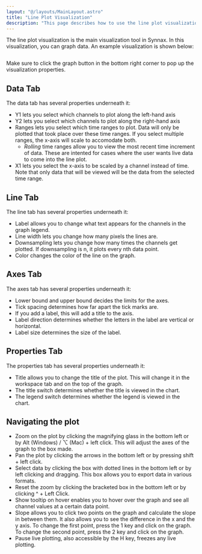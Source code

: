 ```yaml
---
layout: "@/layouts/MainLayout.astro"
title: "Line Plot Visualization"
description: "This page describes how to use the line plot visualization in the Synnax console."
---
```


The line plot visualization is the main visualization tool in Synnax. In this
visualization, you can graph data. An example visualization is shown below:

<Image client:only="react" id="roles/operations/line-plot/line-plot-main-view"  />

Make sure to click the graph button in the bottom right corner to pop up the
visualization properties.

## Data Tab
The data tab has several properties underneath it:
- Y1 lets you select which channels to plot along the left-hand axis
- Y2 lets you select which channels to plot along the right-hand axis
- Ranges lets you select which time ranges to plot. Data will only be plotted
  that took place over these time ranges. If you select multiple ranges, the
  x-axis will scale to accomodate both.
    - _Rolling_ time ranges allow you to view the most recent time increment of
      data. These are intented for cases where the user wants live data to come
      into the line plot.
- X1 lets you select the x-axis to be scaled by a channel instead of time. Note
  that only data that will be viewed will be the data from the selected time
  range.

## Line Tab
The line tab has several properties underneath it:
- Label allows you to change what text appears for the channels in the graph
  legend.
- Line width lets you change how many pixels the lines are.
- Downsampling lets you change how many times the channels get plotted. If
  downsampling is n, it plots every nth data point.
- Color changes the color of the line on the graph.

## Axes Tab
The axes tab has several properties underneath it:
- Lower bound and upper bound decides the limits for the axes.
- Tick spacing determines how far apart the tick marks are.
- If you add a label, this will add a title to the axis.
- Label direction determines whether the letters in the label are vertical or
  horizontal.
- Label size determines the size of the label.

## Properties Tab
The properties tab has several properties underneath it:
- Title allows you to change the title of the plot. This will change it in the
  workspace tab and on the top of the graph.
- The title switch determines whether the title is viewed in the chart.
- The legend switch determines whether the legend is viewed in the chart.

## Navigating the plot
- Zoom on the plot by clicking the magnifying glass in the bottom left or by
  Alt (Windows) / ⌥ (Mac) + left click. This will adjust the axes of the graph to the box made.
- Pan the plot by clicking the arrows in the bottom left or by pressing shift +
  left click.
- Select data by clicking the box with dotted lines in the bottom left or by
  left clicking and dragging. This box allows you to export data in various
  formats.
- Reset the zoom by clicking the bracketed box in the bottom left or by clicking
  ^ + Left Click.
- Show tooltip on hover enables you to hover over the graph and see all channel
  values at a certain data point.
- Slope allows you to click two points on the graph and calculate the slope
  in between them. It also allows you to see the difference in the x and the y
  axis. To change the first point, press the 1 key and click on the graph. To
  change the second point, press the 2 key and click on the graph.
- Pause live plotting, also accessible by the H key, freezes any live plotting.

